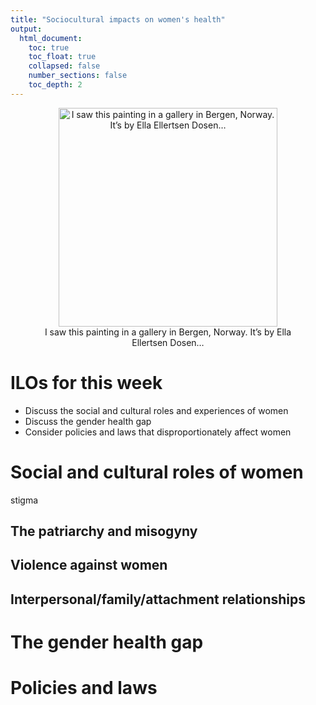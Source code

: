 ```yaml
---
title: "Sociocultural impacts on women's health"
output:
  html_document:
    toc: true
    toc_float: true
    collapsed: false
    number_sections: false
    toc_depth: 2
---
```

<center>
![I saw this painting in a gallery in Bergen, Norway. It's by Ella Ellertsen Dosen...](images/still-life-by-ella-ellertsen-dosen-1885-bergen-kunstmuseum-657027.jpg){width=350px}
</center>

# ILOs for this week

- Discuss the social and cultural roles and experiences of women
- Discuss the gender health gap
- Consider policies and laws that disproportionately affect women

# Social and cultural roles of women

stigma

## The patriarchy and misogyny

## Violence against women

## Interpersonal/family/attachment relationships

# The gender health gap

# Policies and laws
